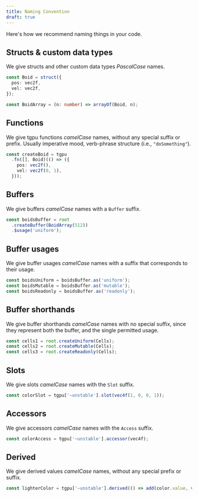 ```yaml
---
title: Naming Convention
draft: true
---
```


Here's how we recommend naming things in your code.

## Structs & custom data types

We give structs and other custom data types *PascalCase* names.

```ts
const Boid = struct({
  pos: vec2f,
  vel: vec2f,
});

const BoidArray = (n: number) => arrayOf(Boid, n);
```


## Functions

We give tgpu functions *camelCase* names, without any special suffix or prefix. Usually imperative mood, verb-phrase structure (i.e., `"doSomething"`).

```ts
const createBoid = tgpu
  .fn([], Boid)(() => ({
    pos: vec2f(),
    vel: vec2f(0, 1),
  }));
```

## Buffers

We give buffers *camelCase* names with a `Buffer` suffix.

```ts
const boidsBuffer = root
  .createBuffer(BoidArray(512))
  .$usage('uniform');
```

## Buffer usages

We give buffer usages *camelCase* names with a suffix that corresponds to their usage.

```ts
const boidsUniform = boidsBuffer.as('uniform');
const boidsMutable = boidsBuffer.as('mutable');
const boidsReadonly = boidsBuffer.as('readonly');
```

## Buffer shorthands

We give buffer shorthands *camelCase* names with no special suffix, since they represent both
the buffer, and the single permitted usage.

```ts
const cells1 = root.createUniform(Cells);
const cells2 = root.createMutable(Cells);
const cells3 = root.createReadonly(Cells);
```

## Slots

We give slots *camelCase* names with the `Slot` suffix.

```ts
const colorSlot = tgpu['~unstable'].slot(vec4f(1, 0, 0, 1));
```

## Accessors

We give accessors *camelCase* names with the `Access` suffix.

```ts
const colorAccess = tgpu['~unstable'].accessor(vec4f);
```

## Derived

We give derived values *camelCase* names, without any special prefix or suffix.

```ts
const lighterColor = tgpu['~unstable'].derived(() => add(color.value, vec4f(0.2, 0.2, 0.2, 0)));
```
